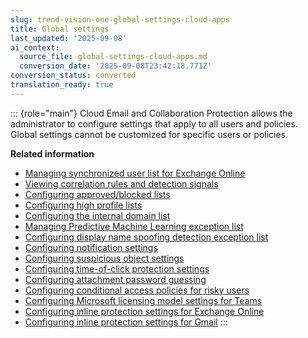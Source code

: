 ```yaml
---
slug: trend-vision-one-global-settings-cloud-apps
title: Global settings
last_updated: '2025-09-08'
ai_context:
  source_file: global-settings-cloud-apps.md
  conversion_date: '2025-09-08T23:42:18.771Z'
conversion_status: converted
translation_ready: true
---
```


::: {role="main"}
Cloud Email and Collaboration Protection allows the administrator to configure settings that apply to all users and policies. Global settings cannot be customized for specific users or policies.

**Related information**

- [Managing synchronized user list for Exchange Online](manage-synced-eo-user-list.mdx)
- [Viewing correlation rules and detection signals](correlation-rules-detect.md "Manage predefined and custom correlation rules and detection signals that you can use for anomaly detection by Correlated Intelligence.")
- [Configuring approved/blocked lists](configuring-approved-blocked-lists.mdx)
- [Configuring high profile lists](configuring-high-profile-lists.mdx)
- [Configuring the internal domain list](configuring-internal-domain-list.mdx)
- [Managing Predictive Machine Learning exception list](managing-pml-exception-list.mdx)
- [Configuring display name spoofing detection exception list](display-spoofing-detection.mdx)
- [Configuring notification settings](config-notify-settings-sec.mdx)
- [Configuring suspicious object settings](configuring-so-settings.mdx)
- [Configuring time-of-click protection settings](configuring-toc-protection.mdx)
- [Configuring attachment password guessing](password-guessing-attachment.mdx)
- [Configuring conditional access policies for risky users](config-access-risky-users.mdx)
- [Configuring Microsoft licensing model settings for Teams](config-ms-licensing-teams.mdx)
- [Configuring inline protection settings for Exchange Online](inline-settings-exchange.mdx)
- [Configuring inline protection settings for Gmail](inline-protection-gmail.mdx)
:::
